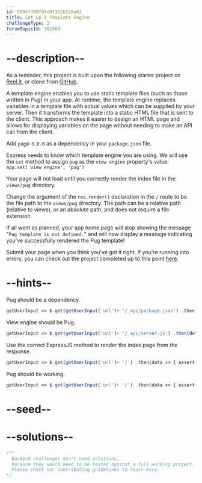 ```yaml
---
id: 5895f700f9fc0f352b528e63
title: Set up a Template Engine
challengeType: 2
forumTopicId: 301564
---
```


# --description--

As a reminder, this project is built upon the following starter project on [Repl.it](https://repl.it/github/freeCodeCamp/boilerplate-advancednode), or clone from [GitHub](https://github.com/freeCodeCamp/boilerplate-advancednode/).

A template engine enables you to use static template files (such as those written in *Pug*) in your app. At runtime, the template engine replaces variables in a template file with actual values which can be supplied by your server. Then it transforms the template into a static HTML file that is sent to the client. This approach makes it easier to design an HTML page and allows for displaying variables on the page without needing to make an API call from the client.

Add `pug@~3.0.0` as a dependency in your `package.json` file.

Express needs to know which template engine you are using. We will use the `set` method to assign `pug` as the `view engine` property's value: `app.set('view engine', 'pug')`

Your page will not load until you correctly render the index file in the `views/pug` directory.

Change the argument of the `res.render()` declaration in the `/` route to be the file path to the `views/pug` directory. The path can be a relative path (relative to views), or an absolute path, and does not require a file extension.

If all went as planned, your app home page will stop showing the message "`Pug template is not defined.`" and will now display a message indicating you've successfully rendered the Pug template!

Submit your page when you think you've got it right. If you're running into errors, you can check out the project completed up to this point [here](https://gist.github.com/camperbot/3515cd676ea4dfceab4e322f59a37791).

# --hints--

Pug should be a dependency.

```js
getUserInput => $.get(getUserInput('url')+ '/_api/package.json') .then(data => { var packJson = JSON.parse(data); assert.property(packJson.dependencies, 'pug', 'Your project should list "pug" as a dependency'); }, xhr => { throw new Error(xhr.statusText); })
```

View engine should be Pug.

```js
getUserInput => $.get(getUserInput('url')+ '/_api/server.js') .then(data => { assert.match(data, /('|")view engine('|"),( |)('|")pug('|")/gi, 'Your project should set Pug as a view engine'); }, xhr => { throw new Error(xhr.statusText); })
```

Use the correct ExpressJS method to render the index page from the response.

```js
getUserInput => $.get(getUserInput('url')+ '/') .then(data => { assert.match(data, /FCC Advanced Node and Express/gi, 'You successfully rendered the Pug template!'); }, xhr => { throw new Error(xhr.statusText); })
```

Pug should be working.

```js
getUserInput => $.get(getUserInput('url')+ '/') .then(data => { assert.match(data, /pug-success-message/gi, 'Your projects home page should now be rendered by pug with the projects .pug file unaltered'); }, xhr => { throw new Error(xhr.statusText); })
```

# --seed--

# --solutions--

```js
/**
  Backend challenges don't need solutions, 
  because they would need to be tested against a full working project. 
  Please check our contributing guidelines to learn more.
*/
```
